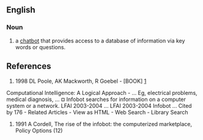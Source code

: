 ==English==

===Noun===

# a [[chatbot]] that provides access to a database of information via key words or questions.

==References==

# 1998 DL Poole, AK Mackworth, R Goebel - [BOOK] [http://portal.acm.org/citation.cfm?id=275594]
Computational Intelligence: A Logical Approach - 
... Eg, electrical problems, medical diagnosis, ... ¤ Infobot searches for information
on a computer system or a network. LFAI 2003-2004 ... LFAI 2003-2004 Infobot ...
Cited by 176 - Related Articles - View as HTML - Web Search - Library Search


# 1991 A Cordell, The rise of the infobot: the computerized marketplace, Policy Options (12)